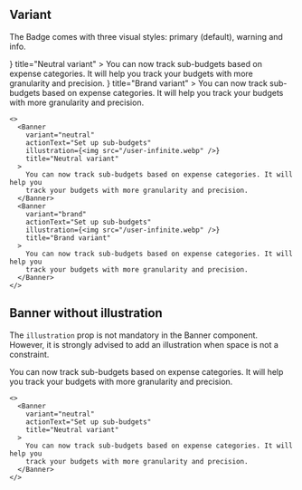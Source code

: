 
## Variant

The Badge comes with three visual styles: primary (default), warning and info.

<Preview className="grid">
  <Banner
    variant="neutral"
    actionText="Set up sub-budgets"
    illustration={<img src="/user-infinite.webp" />}
    title="Neutral variant"
  >
    You can now track sub-budgets based on expense categories. It will help you
    track your budgets with more granularity and precision.
  </Banner>
  <Banner
    variant="brand"
    actionText="Set up sub-budgets"
    illustration={<img src="/user-infinite.webp" />}
    title="Brand variant"
  >
    You can now track sub-budgets based on expense categories. It will help you
    track your budgets with more granularity and precision.
  </Banner>
</Preview>

```tsx sandbox
<>
  <Banner
    variant="neutral"
    actionText="Set up sub-budgets"
    illustration={<img src="/user-infinite.webp" />}
    title="Neutral variant"
  >
    You can now track sub-budgets based on expense categories. It will help you
    track your budgets with more granularity and precision.
  </Banner>
  <Banner
    variant="brand"
    actionText="Set up sub-budgets"
    illustration={<img src="/user-infinite.webp" />}
    title="Brand variant"
  >
    You can now track sub-budgets based on expense categories. It will help you
    track your budgets with more granularity and precision.
  </Banner>
</>
```

## Banner without illustration

The `illustration` prop is not mandatory in the Banner component. However, it is strongly advised to add an illustration when space is not a constraint.

<Preview>
  <Banner
    variant="neutral"
    actionText="Set up sub-budgets"
    title="Neutral variant"
  >
    You can now track sub-budgets based on expense categories. It will help you
    track your budgets with more granularity and precision.
  </Banner>
</Preview>

```tsx sandbox
<>
  <Banner
    variant="neutral"
    actionText="Set up sub-budgets"
    title="Neutral variant"
  >
    You can now track sub-budgets based on expense categories. It will help you
    track your budgets with more granularity and precision.
  </Banner>
</>
```
